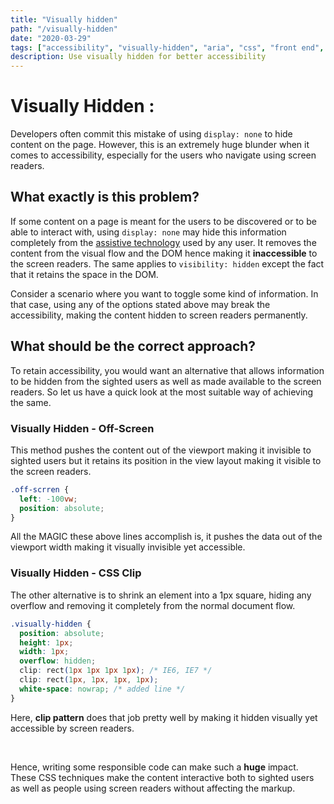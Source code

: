 ```yaml
---
title: "Visually hidden"
path: "/visually-hidden"
date: "2020-03-29"
tags: ["accessibility", "visually-hidden", "aria", "css", "front end", "a11y"]
description: Use visually hidden for better accessibility
---
```


# Visually Hidden :

Developers often commit this mistake of using `display: none` to hide content on the page. However, this is an extremely huge blunder when it comes to accessibility, especially for the users who navigate using screen readers.

## What exactly is this problem?

If some content on a page is meant for the users to be discovered or to be able to interact with, using `display: none` may hide this information completely from the <a href="https://webaccess.berkeley.edu/resources/assistive-technology">assistive technology</a> used by any user. It removes the content from the visual flow and the DOM hence making it <strong>inaccessible</strong> to the screen readers. The same applies to `visibility: hidden` except the fact that it retains the space in the DOM.

Consider a scenario where you want to toggle some kind of information. In that case, using any of the options stated above may break the accessibility, making the content hidden to screen readers permanently.

## What should be the correct approach?

To retain accessibility, you would want an alternative that allows information to be hidden from the sighted users as well as made available to the screen readers.
So let us have a quick look at the most suitable way of achieving the same.

### Visually Hidden - Off-Screen

This method pushes the content out of the viewport making it invisible to sighted users but it retains its position in the view layout making it visible to the screen readers.

```css
.off-scrren {
  left: -100vw;
  position: absolute;
}
```

All the MAGIC these above lines accomplish is, it pushes the data out of the viewport width making it visually invisible yet accessible.

### Visually Hidden - CSS Clip

The other alternative is to shrink an element into a 1px square, hiding any overflow and removing it completely from the normal document flow.

```css
.visually-hidden {
  position: absolute;
  height: 1px;
  width: 1px;
  overflow: hidden;
  clip: rect(1px 1px 1px 1px); /* IE6, IE7 */
  clip: rect(1px, 1px, 1px, 1px);
  white-space: nowrap; /* added line */
}
```

Here, <strong>clip pattern</strong> does that job pretty well by making it hidden visually yet accessible by screen readers.

<br />

Hence, writing some responsible code can make such a <strong>huge</strong> impact. These CSS techniques make the content interactive both to sighted users as well as people using screen readers without affecting the markup.
